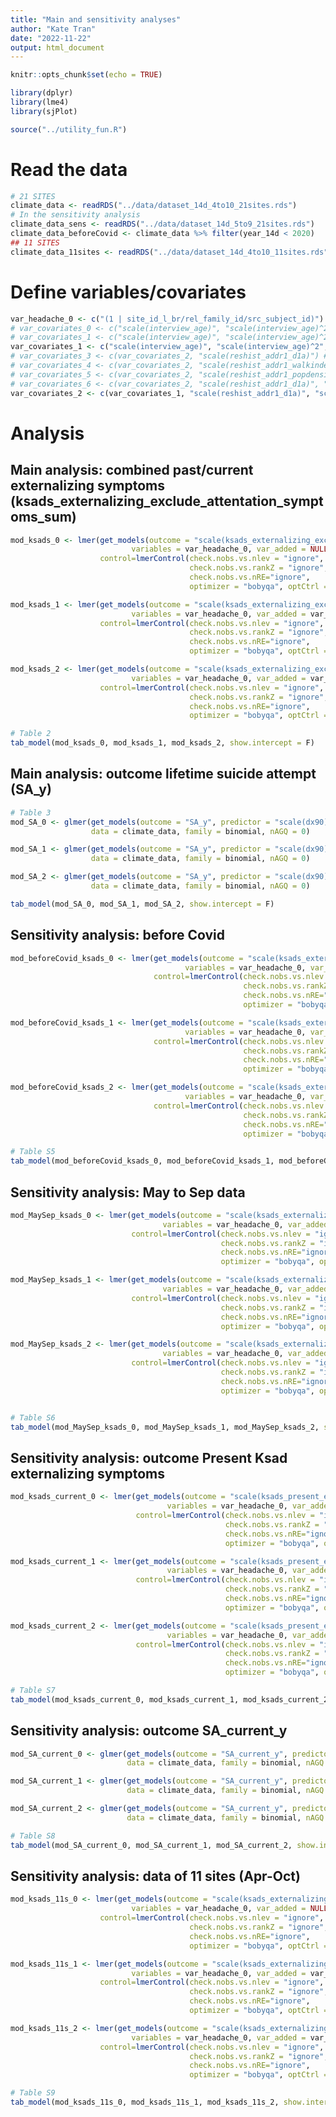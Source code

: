 ```yaml
---
title: "Main and sensitivity analyses"
author: "Kate Tran"
date: "2022-11-22"
output: html_document
---
```


```r
knitr::opts_chunk$set(echo = TRUE)
```

```r
library(dplyr)
library(lme4)
library(sjPlot)

source("../utility_fun.R")
```

# Read the data
```r
# 21 SITES
climate_data <- readRDS("../data/dataset_14d_4to10_21sites.rds")
# In the sensitivity analysis
climate_data_sens <- readRDS("../data/dataset_14d_5to9_21sites.rds")
climate_data_beforeCovid <- climate_data %>% filter(year_14d < 2020)
## 11 SITES
climate_data_11sites <- readRDS("../data/dataset_14d_4to10_11sites.rds")
```

# Define variables/covariates
```r
var_headache_0 <- c("(1 | site_id_l_br/rel_family_id/src_subject_id)")
# var_covariates_0 <- c("scale(interview_age)", "scale(interview_age)^2", "scale(interview_age)^3", "sex_br")
# var_covariates_1 <- c("scale(interview_age)", "scale(interview_age)^2", "scale(interview_age)^3", "sex_br", "race_black", "race_white", "ethnicity_hisp")
var_covariates_1 <- c("scale(interview_age)", "scale(interview_age)^2", "scale(interview_age)^3", "sex_br", "race_black", "race_white", "ethnicity_hisp", "scale(household_income)")
# var_covariates_3 <- c(var_covariates_2, "scale(reshist_addr1_d1a)") # Residential history derived - gross residential density
# var_covariates_4 <- c(var_covariates_2, "scale(reshist_addr1_walkindex)")
# var_covariates_5 <- c(var_covariates_2, "scale(reshist_addr1_popdensity)")
# var_covariates_6 <- c(var_covariates_2, "scale(reshist_addr1_d1a)", "scale(reshist_addr1_walkindex)")
var_covariates_2 <- c(var_covariates_1, "scale(reshist_addr1_d1a)", "scale(reshist_addr1_walkindex)", "scale(reshist_addr1_popdensity)")
```

# Analysis
## Main analysis: combined past/current externalizing symptoms (ksads_externalizing_exclude_attentation_symptoms_sum)
```r
mod_ksads_0 <- lmer(get_models(outcome = "scale(ksads_externalizing_exclude_attentation_symptoms_sum)", predictor = "scale(dx90)", 
                           variables = var_headache_0, var_added = NULL), data = climate_data, 
                    control=lmerControl(check.nobs.vs.nlev = "ignore",
                                        check.nobs.vs.rankZ = "ignore",
                                        check.nobs.vs.nRE="ignore",
                                        optimizer = "bobyqa", optCtrl = list(maxfun = 2e5)))

mod_ksads_1 <- lmer(get_models(outcome = "scale(ksads_externalizing_exclude_attentation_symptoms_sum)", predictor = "scale(dx90)", 
                           variables = var_headache_0, var_added = var_covariates_1), data = climate_data, 
                    control=lmerControl(check.nobs.vs.nlev = "ignore",
                                        check.nobs.vs.rankZ = "ignore",
                                        check.nobs.vs.nRE="ignore",
                                        optimizer = "bobyqa", optCtrl = list(maxfun = 2e5)))

mod_ksads_2 <- lmer(get_models(outcome = "scale(ksads_externalizing_exclude_attentation_symptoms_sum)", predictor = "scale(dx90)", 
                           variables = var_headache_0, var_added = var_covariates_2), data = climate_data, 
                    control=lmerControl(check.nobs.vs.nlev = "ignore",
                                        check.nobs.vs.rankZ = "ignore",
                                        check.nobs.vs.nRE="ignore",
                                        optimizer = "bobyqa", optCtrl = list(maxfun = 2e5)))

# Table 2
tab_model(mod_ksads_0, mod_ksads_1, mod_ksads_2, show.intercept = F)
```


## Main analysis: outcome lifetime suicide attempt (SA_y)
```r
# Table 3
mod_SA_0 <- glmer(get_models(outcome = "SA_y", predictor = "scale(dx90)", variables = var_headache_0, var_added = NULL), 
                  data = climate_data, family = binomial, nAGQ = 0)

mod_SA_1 <- glmer(get_models(outcome = "SA_y", predictor = "scale(dx90)", variables = var_headache_0, var_added = var_covariates_1), 
                  data = climate_data, family = binomial, nAGQ = 0)

mod_SA_2 <- glmer(get_models(outcome = "SA_y", predictor = "scale(dx90)", variables = var_headache_0, var_added = var_covariates_2), 
                  data = climate_data, family = binomial, nAGQ = 0)

tab_model(mod_SA_0, mod_SA_1, mod_SA_2, show.intercept = F)
```


## Sensitivity analysis: before Covid
```r
mod_beforeCovid_ksads_0 <- lmer(get_models(outcome = "scale(ksads_externalizing_exclude_attentation_symptoms_sum)", predictor = "scale(dx90)", 
                                       variables = var_headache_0, var_added = NULL), data = climate_data_beforeCovid, 
                                control=lmerControl(check.nobs.vs.nlev = "ignore",
                                                    check.nobs.vs.rankZ = "ignore",
                                                    check.nobs.vs.nRE="ignore",
                                                    optimizer = "bobyqa", optCtrl = list(maxfun = 2e5)))

mod_beforeCovid_ksads_1 <- lmer(get_models(outcome = "scale(ksads_externalizing_exclude_attentation_symptoms_sum)", predictor = "scale(dx90)", 
                                       variables = var_headache_0, var_added = var_covariates_1), data = climate_data_beforeCovid, 
                                control=lmerControl(check.nobs.vs.nlev = "ignore",
                                                    check.nobs.vs.rankZ = "ignore",
                                                    check.nobs.vs.nRE="ignore",
                                                    optimizer = "bobyqa", optCtrl = list(maxfun = 2e5)))

mod_beforeCovid_ksads_2 <- lmer(get_models(outcome = "scale(ksads_externalizing_exclude_attentation_symptoms_sum)", predictor = "scale(dx90)", 
                                       variables = var_headache_0, var_added = var_covariates_2), data = climate_data_beforeCovid, 
                                control=lmerControl(check.nobs.vs.nlev = "ignore",
                                                    check.nobs.vs.rankZ = "ignore",
                                                    check.nobs.vs.nRE="ignore",
                                                    optimizer = "bobyqa", optCtrl = list(maxfun = 2e5)))

# Table S5
tab_model(mod_beforeCovid_ksads_0, mod_beforeCovid_ksads_1, mod_beforeCovid_ksads_2, show.intercept = F)
```

## Sensitivity analysis: May to Sep data
```r
mod_MaySep_ksads_0 <- lmer(get_models(outcome = "scale(ksads_externalizing_exclude_attentation_symptoms_sum)", predictor = "scale(dx90)", 
                                  variables = var_headache_0, var_added = NULL), data = climate_data_sens, 
                           control=lmerControl(check.nobs.vs.nlev = "ignore",
                                               check.nobs.vs.rankZ = "ignore",
                                               check.nobs.vs.nRE="ignore",
                                               optimizer = "bobyqa", optCtrl = list(maxfun = 2e5)))

mod_MaySep_ksads_1 <- lmer(get_models(outcome = "scale(ksads_externalizing_exclude_attentation_symptoms_sum)", predictor = "scale(dx90)", 
                                  variables = var_headache_0, var_added = var_covariates_1), data = climate_data_sens, 
                           control=lmerControl(check.nobs.vs.nlev = "ignore",
                                               check.nobs.vs.rankZ = "ignore",
                                               check.nobs.vs.nRE="ignore",
                                               optimizer = "bobyqa", optCtrl = list(maxfun = 2e5)))

mod_MaySep_ksads_2 <- lmer(get_models(outcome = "scale(ksads_externalizing_exclude_attentation_symptoms_sum)", predictor = "scale(dx90)", 
                                  variables = var_headache_0, var_added = var_covariates_2), data = climate_data_sens, 
                           control=lmerControl(check.nobs.vs.nlev = "ignore",
                                               check.nobs.vs.rankZ = "ignore",
                                               check.nobs.vs.nRE="ignore",
                                               optimizer = "bobyqa", optCtrl = list(maxfun = 2e5)))


# Table S6
tab_model(mod_MaySep_ksads_0, mod_MaySep_ksads_1, mod_MaySep_ksads_2, show.intercept = F)
```

## Sensitivity analysis: outcome Present Ksad externalizing symptoms
```r
mod_ksads_current_0 <- lmer(get_models(outcome = "scale(ksads_present_externalizing_exclude_attentation_symptoms_sum)", predictor = "scale(dx90)", 
                                   variables = var_headache_0, var_added = NULL), data = climate_data, 
                            control=lmerControl(check.nobs.vs.nlev = "ignore",
                                                check.nobs.vs.rankZ = "ignore",
                                                check.nobs.vs.nRE="ignore",
                                                optimizer = "bobyqa", optCtrl = list(maxfun = 2e5)))

mod_ksads_current_1 <- lmer(get_models(outcome = "scale(ksads_present_externalizing_exclude_attentation_symptoms_sum)", predictor = "scale(dx90)", 
                                   variables = var_headache_0, var_added = var_covariates_1), data = climate_data, 
                            control=lmerControl(check.nobs.vs.nlev = "ignore",
                                                check.nobs.vs.rankZ = "ignore",
                                                check.nobs.vs.nRE="ignore",
                                                optimizer = "bobyqa", optCtrl = list(maxfun = 2e5)))

mod_ksads_current_2 <- lmer(get_models(outcome = "scale(ksads_present_externalizing_exclude_attentation_symptoms_sum)", predictor = "scale(dx90)", 
                                   variables = var_headache_0, var_added = var_covariates_2), data = climate_data, 
                            control=lmerControl(check.nobs.vs.nlev = "ignore",
                                                check.nobs.vs.rankZ = "ignore",
                                                check.nobs.vs.nRE="ignore",
                                                optimizer = "bobyqa", optCtrl = list(maxfun = 2e5)))

# Table S7
tab_model(mod_ksads_current_0, mod_ksads_current_1, mod_ksads_current_2, show.intercept = F)
```

## Sensitivity analysis: outcome SA_current_y
```r
mod_SA_current_0 <- glmer(get_models(outcome = "SA_current_y", predictor = "scale(dx90)", variables = var_headache_0, var_added = NULL), 
                          data = climate_data, family = binomial, nAGQ = 0)

mod_SA_current_1 <- glmer(get_models(outcome = "SA_current_y", predictor = "scale(dx90)", variables = var_headache_0, var_added = var_covariates_1),
                          data = climate_data, family = binomial, nAGQ = 0)

mod_SA_current_2 <- glmer(get_models(outcome = "SA_current_y", predictor = "scale(dx90)", variables = var_headache_0, var_added = var_covariates_2),
                          data = climate_data, family = binomial, nAGQ = 0)

# Table S8
tab_model(mod_SA_current_0, mod_SA_current_1, mod_SA_current_2, show.intercept = F)
```

## Sensitivity analysis: data of 11 sites (Apr-Oct)
```r
mod_ksads_11s_0 <- lmer(get_models(outcome = "scale(ksads_externalizing_exclude_attentation_symptoms_sum)", predictor = "scale(dx90)", 
                           variables = var_headache_0, var_added = NULL), data = climate_data_11sites, 
                    control=lmerControl(check.nobs.vs.nlev = "ignore",
                                        check.nobs.vs.rankZ = "ignore",
                                        check.nobs.vs.nRE="ignore",
                                        optimizer = "bobyqa", optCtrl = list(maxfun = 2e5)))

mod_ksads_11s_1 <- lmer(get_models(outcome = "scale(ksads_externalizing_exclude_attentation_symptoms_sum)", predictor = "scale(dx90)", 
                           variables = var_headache_0, var_added = var_covariates_1), data = climate_data_11sites, 
                    control=lmerControl(check.nobs.vs.nlev = "ignore",
                                        check.nobs.vs.rankZ = "ignore",
                                        check.nobs.vs.nRE="ignore",
                                        optimizer = "bobyqa", optCtrl = list(maxfun = 2e5)))

mod_ksads_11s_2 <- lmer(get_models(outcome = "scale(ksads_externalizing_exclude_attentation_symptoms_sum)", predictor = "scale(dx90)", 
                           variables = var_headache_0, var_added = var_covariates_2), data = climate_data_11sites, 
                    control=lmerControl(check.nobs.vs.nlev = "ignore",
                                        check.nobs.vs.rankZ = "ignore",
                                        check.nobs.vs.nRE="ignore",
                                        optimizer = "bobyqa", optCtrl = list(maxfun = 2e5)))

# Table S9
tab_model(mod_ksads_11s_0, mod_ksads_11s_1, mod_ksads_11s_2, show.intercept = F)
```














